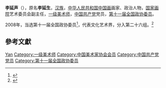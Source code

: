 '''李延声'''（{{bd|1943年||}}），原名'''李延生'''，[[汉族|汉族]]，[[中华人民共和国|中华人民共和国]][[中国画|中国画]]画家、政治人物，[[国家画院|国家画院]]艺术委员会副主任，[[一级美术师|一级美术师]]，[[中国共产党|中国共产党]]党员，[[第十一届全国政协委员|第十一届全国政协委员]]。

2008年，当选第十一届全国政协委员<ref>{{cite news|title=第十一届全国政协委员名单|url=http://www.indaa.com.cn/zt/2009qglh/zxzs/200903/t20090303_127573.html|accessdate=2013-04-09|newspaper=新华社北京1月25日电 中国人民政治协商会议第十一届全国委员会委员名单(共2237人，2008年1月25日政协第十届全国委员会常务委员会第二十次会议通过)|date=2008年1月25日|deadurl=yes|archiveurl=https://web.archive.org/web/20130928014403/http://www.indaa.com.cn/zt/2009qglh/zxzs/200903/t20090303_127573.html|archivedate=2013年9月28日|df=}}</ref>，代表文化艺术界，分入第二十六组。<ref>{{cite news|title=全国政协信息-李延声|url=http://www.cppcc.gov.cn/CMS/wylibary/showJcwyxtInfoWylibary.action?tabJcwyxt.guid=11W0008890&wytype=wjwy|accessdate=2013-04-11|newspaper=全国政协委员会|archive-date=2019-06-02|archive-url=https://web.archive.org/web/20190602122954/http://www.cppcc.gov.cn/CMS/wylibary/showJcwyxtInfoWylibary.action?tabJcwyxt.guid=11W0008890&wytype=wjwy|dead-url=no}}</ref>

== 參考文獻 ==
{{reflist}}

{{中国政治人物小作品}}
{{中国美术家协会第七届理事会}}

{{Authority control}}
{{DEFAULTSORT:Li李}}
[[Category:李姓|Yan]]
[[Category:一级美术师|Category:一级美术师]]
[[Category:中国美术家协会会员|Category:中国美术家协会会员]]
[[Category:中国共产党党员|Category:中国共产党党员]]
[[Category:第十一届全国政协委员|Category:第十一届全国政协委员]]